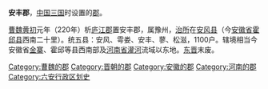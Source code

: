 '''安丰郡'''，[[中国|中国]][[三国|三国]]时设置的[[郡|郡]]。

[[曹魏|曹魏]][[黄初|黄初]]元年（220年）析[[庐江郡|庐江郡]]置安丰郡，属豫州，[[治所|治所]]在[[安风县|安风县]]（今[[安徽省|安徽省]][[霍邱县|霍邱县]]西南二十里）。统五县：安风、雩娄、安丰、蓼、松滋，1100户。辖境相当今安徽省[[金寨县|金寨]]、霍邱等县西南部及[[河南省|河南省]][[灌河|灌河]]流域以东地。[[东晋|东晋]]末废。

{{三國行政區劃|nocat}}
{{西晉行政區劃|nocat}}
{{中国古代行政区划小作品}}
[[Category:曹魏的郡|Category:曹魏的郡]]
[[Category:晋朝的郡|Category:晋朝的郡]]
[[Category:安徽的郡|Category:安徽的郡]]
[[Category:河南的郡|Category:河南的郡]]
[[Category:六安行政区划史|Category:六安行政区划史]]